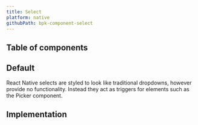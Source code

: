 ```yaml
---
title: Select
platform: native
githubPath: bpk-component-select
---
```




## Table of components

## Default

React Native selects are styled to look like traditional dropdowns, however provide no functionality. Instead they act as triggers for elements such as the Picker component.

<NativeComponentScreenshots
  iOS={iosSelectDefault}
  iOSAltText="iOS select component"
  android={androidSelectDefault}
  androidAltText="Android select component" />

## Implementation

<Readme file={readme} />
